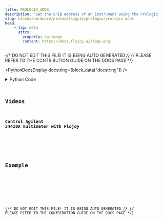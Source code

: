 ```yaml
---
title: PROLOGIX_ADDR
description: "Set the GPIB address of an instrument using the Prologix USB-to-GPIB adapter."
slug: blocks/hardware/protocols/gpib/prologix/prologix-addr
head:
    - tag: meta
      attrs:
        property: og:image
        content: https://docs.flojoy.ai/logo.png
---
```


{/* DO NOT EDIT THIS FILE! IT IS BEING AUTO GENERATED */}
{/* PLEASE REFER TO THE CONTRIBUTION GUIDE ON THE DOCS PAGE */}


<PythonDocsDisplay docstring={block_data["docstring"]} />
<details>
<summary>Python Code</summary>



<Code code={pythonCode} lang="py" wrap theme="dracula" />

[Find this Flojoy Block on GitHub](https://github.com/flojoy-ai/blocks/blob/main/blocks/HARDWARE/PROTOCOLS/GPIB/PROLOGIX/PROLOGIX_ADDR/PROLOGIX_ADDR.py)

</details>

## Videos


### Control Agilent 34410A multimeter with Flojoy

<div className="not-content">
<YouTube id="https://www.youtube.com/watch?v=jaN89-ijxL0" />
</div>

## Example


<GetHelpWidget />


<AppDisplay app={app} blockName="PROLOGIX_ADDR" client:visible />


<Example />

{/* DO NOT EDIT THIS FILE! IT IS BEING AUTO GENERATED */}
{/* PLEASE REFER TO THE CONTRIBUTION GUIDE ON THE DOCS PAGE */}
